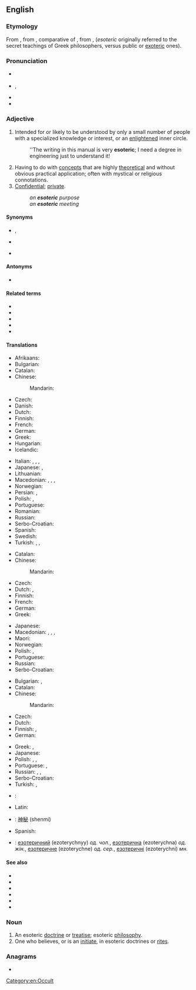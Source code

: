 ==English==
{{was wotd|2009|May|22}}

===Etymology===
From {{etyl|grc|en}} {{m|grc|ἐσωτερικός||belonging to an inner circle}}, from {{m|grc|ἐσωτέρω||further inside}}, comparative of {{m|grc|ἔσω||within}}, from {{m|grc|ἐς}}, {{m|grc|εἰς||into}} (''esoteric'' originally referred to the secret teachings of Greek philosophers, versus public or [[exoteric]] ones).

===Pronunciation===
* {{a|UK}} {{IPA|/ˌɛs.əʊˈtɛɹ.ɪk/|lang=en}}
* {{a|US}} {{IPA|/ˌɛs.əˈtɛɹ.ɪk/|/ˌɛs.oʊˈtɛɹ.ɪk/|lang=en}}, {{enPR|ěsətěr'ĭk|ěsōtěr'ĭk}}
* {{audio|en-us-esoteric.ogg|Audio (US)|lang=en}}
* {{rhymes|ɛrɪk|lang=en}}

===Adjective===
{{en-adj}}

# Intended for or likely to be understood by only a small number of people with a specialized knowledge or interest, or an [[enlightened]] inner circle.
#: ''The writing in this manual is very '''esoteric'''; I need a degree in engineering just to understand it!
# Having to do with [[concept]]s that are highly [[theoretical]] and without obvious practical application; often with mystical or religious connotations.
# [[confidential|Confidential]]; [[private]].
#: ''an '''esoteric''' purpose''
#: ''an '''esoteric''' meeting''

====Synonyms====
* {{sense|understood only by a chosen few or an enlightened inner circle}} {{l|en|arcane}}, {{l|en|recondite}}
* {{sense|highly theoretical; not practical}} {{l|en|cerebral}}
* {{sense|confidential; private}} {{l|en|secretive}}

====Antonyms====
* {{l|en|exoteric}}

====Related terms====
* {{l|en|esoterica}}
* {{l|en|esoterically}}
* {{l|en|esotericism}}
* {{l|en|esotericist}}
* {{l|en|esoterism}}

====Translations====
{{trans-top|Understood only by a chosen few or an [[enlightened]] inner circle.}}
* Afrikaans: {{t|af|geheimsinnig}}
* Bulgarian: {{t+|bg|езотеричен|sc=Cyrl}}
* Catalan: {{t|ca|esotèric}}
* Chinese:
*: Mandarin: {{t|cmn|深晦|tr=shēnhuì|sc=Hani}}
* Czech: {{t+|cs|esoterický}}
* Danish: {{t|da|esoterisk}}
* Dutch: {{t+|nl|esoterisch}}
* Finnish: {{t+|fi|esoteerinen}}
* French: {{t+|fr|ésotérique}}
* German: {{t+|de|esoterisch}}
* Greek: {{t+|el|εσωτερικός}}
* Hungarian: {{t|hu|ezoterikus}}
* Icelandic: {{t|is|heimullegur|m}}
{{trans-mid}}
* Italian: {{t+|it|esoterico|m}}, {{t+|it|esoterica|f}}, {{t+|it|esoterici|m-p}}, {{t+|it|esoteriche|f-p}}
* Japanese: {{t|ja|秘儀の|tr=[[ひぎの]], higi no}}, {{t|ja|奥義の|tr=[[おうぎの]], ōgi no}}
* Lithuanian: {{t|lt|ezoterinis|m}}
* Macedonian: {{t|mk|езотеричен|m|tr=ezotéričen}}, {{t|mk|езотерична|f|tr=ezotérična}}, {{t|mk|езотерично|n|tr=ezotérično}}, {{t|mk|езотерични|p|tr=ezotérični}}
* Norwegian: {{t+|no|esoterisk}}
* Persian: {{t|fa|خواص‌فهم|tr=xavâs-fahm|sc=fa-Arab}}, {{t+|fa|غامض|tr=ğâmez|sc=fa-Arab}}
* Polish: {{t+|pl|ezoteryczny|m}}, {{t+|pl|tajemny|m}}
* Portuguese: {{t+|pt|esotérico}}
* Romanian: {{t+|ro|ezoteric}}
* Russian: {{t+|ru|эзотери́ческий}}
* Serbo-Croatian: {{t+|sh|ezotèričan}}
* Spanish: {{t+|es|esotérico|m}}
* Swedish: {{t+|sv|esoterisk}}
* Turkish: {{t+|tr|ezoterik}}, {{t+|tr|içrek}}, {{t+|tr|batıni|alt=bâtınî}} {{qualifier|archaic}}
{{trans-bottom}}

{{trans-top|having to do with concepts that are highly theoretical}}
* Catalan: {{t|ca|esotèric}}
* Chinese:
*: Mandarin: {{t-needed|cmn}}
* Czech: {{t+|cs|akademický}}
* Dutch: {{t+|nl|cerebraal}}, {{t+|nl|esoterisch}}
* Finnish: {{t+|fi|esoteerinen}}
* French: {{t+|fr|cérébral}}
* German: {{t+|de|esoterisch}}
* Greek: {{t+|el|απόκρυφος}}
{{trans-mid}}
* Japanese: {{t+|ja|深遠|tr=[[しんえん]], shin'en}}
* Macedonian: {{t|mk|езотеричен|m|tr=ezotéričen}}, {{t|mk|езотерична|f|tr=ezotérična}}, {{t|mk|езотерично|n|tr=ezotérično}}, {{t|mk|езотерични|p|tr=ezotérični}}
* Maori: {{t|mi|puri}}
* Norwegian: {{t+|no|esoterisk}}
* Polish: {{t+|pl|zawiły|m}}, {{t+|pl|niezrozumiały|m}}
* Portuguese: {{t+|pt|esotérico}}
* Russian: {{t+|ru|эзотери́ческий}}
* Serbo-Croatian: {{t+|sh|ezotèričan}}
{{trans-bottom}}

{{trans-top|confidential; private}}
* Bulgarian: {{t+|bg|таен|sc=Cyrl}}, {{t+|bg|поверителен|sc=Cyrl}}
* Catalan: {{t|ca|esotèric}}
* Chinese:
*: Mandarin: {{t-needed|cmn}}
* Czech: {{t+|cs|tajný}}
* Dutch: {{t+|nl|exclusief}}
* Finnish: {{t|fi|luottamuksellinen}}, {{t+|fi|yksityinen}}
* German: {{t+|de|geheim}}
{{trans-mid}}
* Greek: {{t+|el|εσωτερικός}}, {{t+|el|μυστικός|m}}
* Japanese: {{t|ja|秘密の|tr=[[ひみつの]], himitsu no}}
* Polish: {{t+|pl|ezoteryczny|m}}, {{t+|pl|tajny|m}}, {{t+|pl|skryty|m}}
* Portuguese: {{t|pt|confidencial}}, {{t+|pt|secreto}}
* Russian: {{t+|ru|эзотери́ческий}}, {{t+|ru|та́йный}}, {{t+|ru|скры́тый}}
* Serbo-Croatian: {{t+|sh|ezotèričan}}
* Turkish: {{t+|tr|gizli}}, {{t+|tr|saklı}}
{{trans-bottom}}

{{checktrans-top}}
* {{ttbc|ko}}: {{t-check|ko|비전}}
* Latin: {{t-check|la|esotericus}}
* {{ttbc|cmn}}: [[神秘]] (shenmi)
{{trans-mid}}
* Spanish: {{t-check|es|esotérico|m}}
* {{ttbc|uk}}: [[езотеричний]] (ezoterychnyy) ''од. чол.'', [[езотерична]] (ezoterychna) ''од. жін.'', [[езотеричне]] (ezoterychne) ''од. сер.'', [[езотеричні]] (ezoterychni) ''мн.''
{{trans-bottom}}

====See also====
* {{l|en|exoterism}}
* {{l|en|metaphysical}}
* {{l|en|occult}}
* {{l|en|paranormal}}
* {{l|en|supernatural}}
* {{l|en|theoretical}}

===Noun===
{{en-noun}}

# An esoteric [[doctrine]] or [[treatise]]; esoteric [[philosophy]].
# One who believes, or is an [[initiate]], in esoteric doctrines or [[rite]]s.

===Anagrams===
* {{anagrams|en|coteries}}

[[Category:en:Occult]]